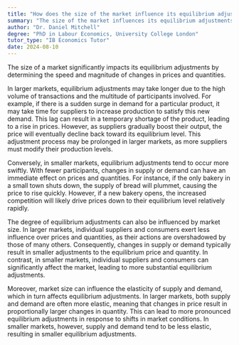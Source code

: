 ```yaml
---
title: "How does the size of the market influence its equilibrium adjustments?"
summary: "The size of the market influences its equilibrium adjustments by affecting the speed and extent of price and quantity changes."
author: "Dr. Daniel Mitchell"
degree: "PhD in Labour Economics, University College London"
tutor_type: "IB Economics Tutor"
date: 2024-08-10
---
```


The size of a market significantly impacts its equilibrium adjustments by determining the speed and magnitude of changes in prices and quantities.

In larger markets, equilibrium adjustments may take longer due to the high volume of transactions and the multitude of participants involved. For example, if there is a sudden surge in demand for a particular product, it may take time for suppliers to increase production to satisfy this new demand. This lag can result in a temporary shortage of the product, leading to a rise in prices. However, as suppliers gradually boost their output, the price will eventually decline back toward its equilibrium level. This adjustment process may be prolonged in larger markets, as more suppliers must modify their production levels.

Conversely, in smaller markets, equilibrium adjustments tend to occur more swiftly. With fewer participants, changes in supply or demand can have an immediate effect on prices and quantities. For instance, if the only bakery in a small town shuts down, the supply of bread will plummet, causing the price to rise quickly. However, if a new bakery opens, the increased competition will likely drive prices down to their equilibrium level relatively rapidly.

The degree of equilibrium adjustments can also be influenced by market size. In larger markets, individual suppliers and consumers exert less influence over prices and quantities, as their actions are overshadowed by those of many others. Consequently, changes in supply or demand typically result in smaller adjustments to the equilibrium price and quantity. In contrast, in smaller markets, individual suppliers and consumers can significantly affect the market, leading to more substantial equilibrium adjustments.

Moreover, market size can influence the elasticity of supply and demand, which in turn affects equilibrium adjustments. In larger markets, both supply and demand are often more elastic, meaning that changes in price result in proportionally larger changes in quantity. This can lead to more pronounced equilibrium adjustments in response to shifts in market conditions. In smaller markets, however, supply and demand tend to be less elastic, resulting in smaller equilibrium adjustments.
    